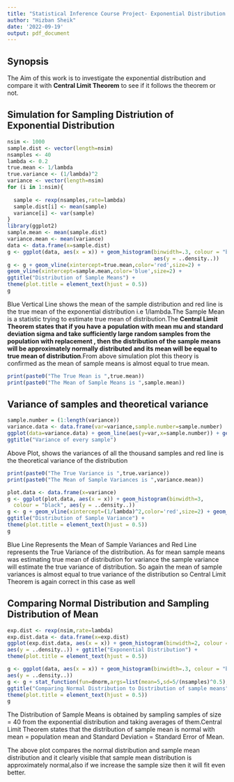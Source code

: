 ---
title: "Statistical Inference Course Project- Exponential Distribution and Central Limit Theorem"
author: "Hizban Sheik"
date: '2022-09-19'
output: pdf_document
---

## Synopsis
The Aim of this work is to investigate the exponential distribution and compare it with **Central Limit Theorem** to see if it follows the theorem or not.

## Simulation for Sampling Distriution of Exponential Distribution

```{r,fig.align="center",fig.cap="Density Plot for Distribution of Sample Means",fig.height=3}
nsim <- 1000
sample.dist <- vector(length=nsim)
nsamples <- 40
lambda <- 0.2
true.mean <- 1/lambda
true.variance <- (1/lambda)^2
variance <- vector(length=nsim)
for (i in 1:nsim){
  
  sample <- rexp(nsamples,rate=lambda)
  sample.dist[i] <- mean(sample)
  variance[i] <- var(sample)
}
library(ggplot2)
sample.mean <- mean(sample.dist)
variance.mean <- mean(variance)
data <- data.frame(x=sample.dist)
g <- ggplot(data, aes(x = x)) + geom_histogram(binwidth=.3, colour = "black", 
                                               aes(y = ..density..)) 
g <- g + geom_vline(xintercept=true.mean,color='red',size=2) + 
geom_vline(xintercept=sample.mean,color='blue',size=2) +
ggtitle("Distribution of Sample Means") + 
theme(plot.title = element_text(hjust = 0.5))
g
```

Blue Vertical Line shows the mean of the sample distribution and red line is the true mean of the exponential distribution i.e 1/lambda.The Sample Mean is a statistic trying to estimate true mean of distribution.The **Central Limit Theorem states that if you have a population with mean mu and standard deviation sigma and take sufficiently large random samples from the population with replacement , then the distribution of the sample means will be approximately normally distributed and its mean will be equal to true mean of distribution**.From above simulation plot this theory is confirmed as the mean of sample means is almost equal to true mean.
```{r}
print(paste0("The True Mean is ",true.mean))
print(paste0("The Mean of Sample Means is ",sample.mean))
```
\newpage
## Variance of samples and theoretical variance

```{r,fig.cap="Plot for variances of every sample",fig.align='center',fig.height=3}
sample.number = (1:length(variance))
variance.data <- data.frame(var=variance,sample.number=sample.number)
ggplot(data=variance.data) + geom_line(aes(y=var,x=sample.number)) + geom_hline(yintercept=(1/lambda)^2,color='red',size=2) +
ggtitle("Variance of every sample")
```

Above Plot, shows the variances of all the thousand samples and red line is the theoretical variance of the distribution
```{r}
print(paste0("The True Variance is ",true.variance))
print(paste0("The Mean of Sample Variances is ",variance.mean))
```

```{r,fig.cap='Density Plot for Variance of the samples',fig.align='center',fig.height=3.7}
plot.data <- data.frame(x=variance)
g <- ggplot(plot.data, aes(x = x)) + geom_histogram(binwidth=3, 
  colour = "black", aes(y = ..density..)) 
g <- g + geom_vline(xintercept=(1/lambda)^2,color='red',size=2) + geom_vline(xintercept=variance.mean,color='blue',size=2) + 
ggtitle("Distribution of Sample Variance") +
theme(plot.title = element_text(hjust = 0.5))
g
```
\newpage
Blue Line Represents the Mean of Sample Variances and Red Line represents the True Variance of the distribution.
As for mean sample means was estimating true mean of distribution for variance the sample variance will estimate the true variance of distribution.
So again the mean of sample variances is almost equal to true variance of the distribution so Central Limit Theorem is again correct in this case as well

## Comparing Normal Distribution and Sampling Distribution of Mean 
```{r,,fig.align='center',fig.cap="Desnity Plot for Exponential Distribution",fig.height=2.98}
exp.dist <- rexp(nsim,rate=lambda)
exp.dist.data <- data.frame(x=exp.dist)
ggplot(exp.dist.data, aes(x = x)) + geom_histogram(binwidth=2, colour = "black", 
aes(y = ..density..)) + ggtitle("Exponential Distribution") + 
theme(plot.title = element_text(hjust = 0.5))
```


\newpage
```{r,fig.align='center',fig.cap='Distribution of Sample Means',fig.height=3}
g <- ggplot(data, aes(x = x)) + geom_histogram(binwidth=.3, colour = "black",
aes(y = ..density..)) 
g <- g + stat_function(fun=dnorm,args=list(mean=5,sd=5/(nsamples)^0.5),size=2)+ 
ggtitle("Comparing Normal Distribution to Distribution of sample means") + 
theme(plot.title = element_text(hjust = 0.5))
g
```
\newpage
The Distribution of Sample Means is obtained by sampling samples of size = 40 from the exponential distribution and taking averages of them.Central Limit Theorem states that the distribution of sample mean is normal with mean = population mean and Standard Deviation = Standard Error of Mean. 



The above plot compares the normal distribution and sample mean distribution and it clearly visible that sample mean distribution is approximately normal,also if we increase the sample size then it will fit even better.

